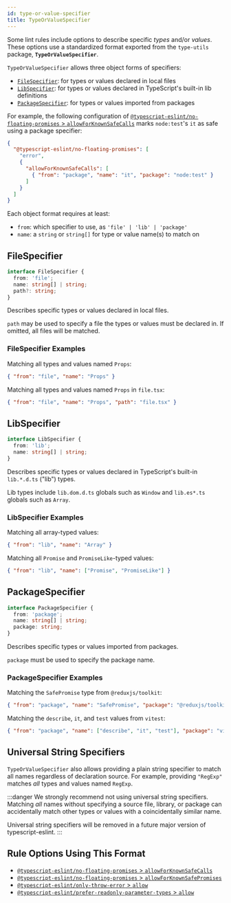```yaml
---
id: type-or-value-specifier
title: TypeOrValueSpecifier
---
```


Some lint rules include options to describe specific _types_ and/or _values_.
These options use a standardized format exported from the `type-utils` package, **`TypeOrValueSpecifier`**.

`TypeOrValueSpecifier` allows three object forms of specifiers:

- [`FileSpecifier`](#filespecifier): for types or values declared in local files
- [`LibSpecifier`](#libspecifier): for types or values declared in TypeScript's built-in lib definitions
- [`PackageSpecifier`](#packagespecifier): for types or values imported from packages

For example, the following configuration of [`@typescript-eslint/no-floating-promises` > `allowForKnownSafeCalls`](/rules/no-floating-promises#allowforknownsafecalls) marks `node:test`'s `it` as safe using a package specifier:

```json
{
  "@typescript-eslint/no-floating-promises": [
    "error",
    {
      "allowForKnownSafeCalls": [
        { "from": "package", "name": "it", "package": "node:test" }
      ]
    }
  ]
}
```

Each object format requires at least:

- `from`: which specifier to use, as `'file' | 'lib' | 'package'`
- `name`: a `string` or `string[]` for type or value name(s) to match on

## FileSpecifier

```ts
interface FileSpecifier {
  from: 'file';
  name: string[] | string;
  path?: string;
}
```

Describes specific types or values declared in local files.

`path` may be used to specify a file the types or values must be declared in.
If omitted, all files will be matched.

### FileSpecifier Examples

Matching all types and values named `Props`:

```json
{ "from": "file", "name": "Props" }
```

Matching all types and values named `Props` in `file.tsx`:

```json
{ "from": "file", "name": "Props", "path": "file.tsx" }
```

## LibSpecifier

```ts
interface LibSpecifier {
  from: 'lib';
  name: string[] | string;
}
```

Describes specific types or values declared in TypeScript's built-in `lib.*.d.ts` ("lib") types.

Lib types include `lib.dom.d.ts` globals such as `Window` and `lib.es*.ts` globals such as `Array`.

### LibSpecifier Examples

Matching all array-typed values:

```json
{ "from": "lib", "name": "Array" }
```

Matching all `Promise` and `PromiseLike`-typed values:

```json
{ "from": "lib", "name": ["Promise", "PromiseLike"] }
```

## PackageSpecifier

```ts
interface PackageSpecifier {
  from: 'package';
  name: string[] | string;
  package: string;
}
```

Describes specific types or values imported from packages.

`package` must be used to specify the package name.

### PackageSpecifier Examples

Matching the `SafePromise` type from `@reduxjs/toolkit`:

```json
{ "from": "package", "name": "SafePromise", "package": "@reduxjs/toolkit" }
```

Matching the `describe`, `it`, and `test` values from `vitest`:

```json
{ "from": "package", "name": ["describe", "it", "test"], "package": "vitest" }
```

## Universal String Specifiers

`TypeOrValueSpecifier` also allows providing a plain string specifier to match all names regardless of declaration source.
For example, providing `"RegExp"` matches _all_ types and values named `RegExp`.

:::danger
We strongly recommend not using universal string specifiers.
Matching _all_ names without specifying a source file, library, or package can accidentally match other types or values with a coincidentally similar name.

Universal string specifiers will be removed in a future major version of typescript-eslint.
:::

## Rule Options Using This Format

- [`@typescript-eslint/no-floating-promises` > `allowForKnownSafeCalls`](/rules/no-floating-promises#allowforknownsafecalls)
- [`@typescript-eslint/no-floating-promises` > `allowForKnownSafePromises`](/rules/no-floating-promises#allowforknownsafepromises)
- [`@typescript-eslint/only-throw-error` > `allow`](/rules/only-throw-error/#allow)
- [`@typescript-eslint/prefer-readonly-parameter-types` > `allow`](/rules/prefer-readonly-parameter-types/#allow)
